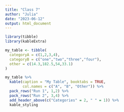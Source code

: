 ```yaml
---
title: "Class 7"
author: "Julia"
date: "2023-06-12"
output: html_document
---
```

```r
library(tibble)
library(kableExtra)

```

```r
my_table <- tibble(
  categoryA = c(1,2,3,4),
  categoryB = c("one","two","three","four"),
  other = c(14.3,182.5,54,33.1)
)

my_table %>%
  kable(caption = "My Table", booktabs = TRUE,
        col.names = c("A", "B", "Other")) %>%
  pack_rows("Run 1", 1,2) %>%
  pack_rows("Run 2", 3,4) %>%
  add_header_above(c("Categories" = 2, " " = 1)) %>%
  kable_styling
```